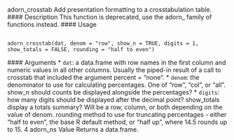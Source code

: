 

adorn_crosstab Add presentation formatting to a crosstabulation table.
#### Description
This function is deprecated, use the adorn_ family of functions instead.
#### Usage <pre><code>
adorn_crosstab(dat, denom = "row", show_n = TRUE, digits = 1,
show_totals = FALSE, rounding = "half to even")
</code></pre> #### Arguments
* ``dat``: a data.frame with row names in the first column and numeric values in all other
columns. Usually the piped-in result of a call to crosstab that included the
argument percent = "none".
* ``denom``:  the denominator to use for calculating percentages. One of "row", "col", or "all".
show_n should counts be displayed alongside the percentages?
* ``digits``: how many digits should be displayed after the decimal point?
show_totals display a totals summary? Will be a row, column, or both depending on the
value of denom.
rounding method to use for truncating percentages - either "half to even", the base R
default method, or "half up", where 14.5 rounds up to 15.
4 adorn_ns
Value
Returns a data.frame.




